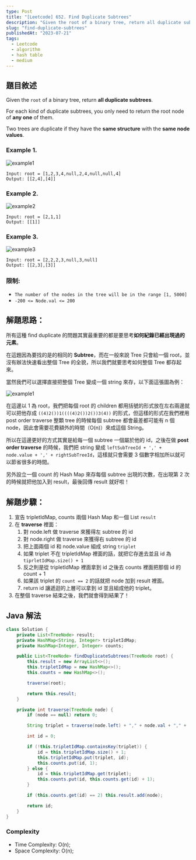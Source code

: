 ```yaml
---
type: Post
title: "[Leetcode] 652. Find Duplicate Subtrees"
description: "Given the root of a binary tree, return all duplicate subtrees."
slug: "find-duplicate-subtrees"
publishedAt: "2023-07-21"
tags:
  - Leetcode
  - algorithm
  - hash table
  - medium
---
```


## 題目敘述

Given the `root` of a binary tree, return **all duplicate subtrees**.

For each kind of duplicate subtrees, you only need to return the root node of **any one** of them.

Two trees are duplicate if they have the **same structure** with the **same node values**.

### Example 1.

<Image
  src="/blog/leetcode/find-duplicate-subtrees/example1.jpeg"
  alt="example1"
  width={240}
  height={240}
/>

```
Input: root = [1,2,3,4,null,2,4,null,null,4]
Output: [[2,4],[4]]
```

### Example 2.

<Image
  src="/blog/leetcode/find-duplicate-subtrees/example2.jpeg"
  alt="example2"
  width={240}
  height={240}
/>

```
Input: root = [2,1,1]
Output: [[1]]
```

### Example 3.

<Image
  src="/blog/leetcode/find-duplicate-subtrees/example3.jpeg"
  alt="example3"
  width={240}
  height={240}
/>

```
Input: root = [2,2,2,3,null,3,null]
Output: [[2,3],[3]]
```

### 限制:

- `The number of the nodes in the tree will be in the range [1, 5000]`
- `-200 <= Node.val <= 200`

## 解題思路：

所有這種 find duplicate 的問題其實最重要的都是要思考**如何紀錄已經出現過的元素**。

在這題因為要找的是的相同的 **Subtree**，而在一般來說 Tree 只會給一個 root，並沒有辦法快速看出整個 Tree 的全貌，所以我們就要思考如何整個 Tree 都存起來。

當然我們可以選擇直接把整個 Tree 變成一個 string 來存，以下面這張圖為例：

<Image
  src="/blog/leetcode/find-duplicate-subtrees/example1.jpeg"
  alt="example1"
  width={240}
  height={240}
/>

在這邊以 1 為 root，我們把每個 root 的 children 都用括號的形式放在左右兩邊就可以把他存成 `((4)2())1((((4)2())2())3(4))` 的形式，但這樣的形式在我們裡用 post order traverse 整顆 tree 的時候每個 subtree 都會最差都可能有 n 個 node，因此會需要花費額外的時間（O(n)）來成這個 String。

所以在這邊更好的方式其實是給每一個 subtree 一個屬於他的 id，之後在做 **post order traverse** 的時候，我們把 string 變成 `leftSubTreeId + ',' + node.value + ',' + rightSubTreeId`，這樣就只會需要 3 個數字相加所以就可以節省很多的時間。

另外設立一個 count 的 Hash Map 來存每個 subtree 出現的次數，在出現第 2 次的時候就把他加入到 result，最後回傳 result 就好啦！

## 解題步驟：

1. 宣告 tripletIdMap, counts 兩個 Hash Map 和一個 List `result`
2. 在 **traverse** 裡面：
   1. 對 node.left 做 traverse 來獲得左 subtree 的 id
   2. 對 node.right 做 traverse 來獲得右 subtree 的 id
   3. 把上面兩個 id 和 node.value 組成 string `triplet`
   4. 如果 triplet 不在 tripletIdMap 裡面的話，就把它存進去並且 id 為 `tiprletIdMap.size() + 1`
   5. 反之則是從 tripletIdMap 裡面拿到 id 之後去 counts 裡面把那個 id 的 count + 1
   6. 如果該 triplet 的 `count == 2` 的話就把 node 加到 result 裡面。
   7. return id 讓遞迴的上層可以拿到 id 並且組成他的 triplet。
3. 在整個 traverse 結束之後，我們就會得到結果了！

## Java 解法

```java
class Solution {
    private List<TreeNode> result;
    private HashMap<String, Integer> tripletIdMap;
    private HashMap<Integer, Integer> counts;

    public List<TreeNode> findDuplicateSubtrees(TreeNode root) {
        this.result = new ArrayList<>();
        this.tripletIdMap = new HashMap<>();
        this.counts = new HashMap<>();

        traverse(root);

        return this.result;
    }

    private int traverse(TreeNode node) {
        if (node == null) return 0;

        String triplet = traverse(node.left) + "," + node.val + "," +  traverse(node.right);

        int id = 0;

        if (!this.tripletIdMap.containsKey(triplet)) {
            id = this.tripletIdMap.size() + 1;
            this.tripletIdMap.put(triplet, id);
            this.counts.put(id, 1);
        } else {
            id = this.tripletIdMap.get(triplet);
            this.counts.put(id, this.counts.get(id) + 1);
        }

        if (this.counts.get(id) == 2) this.result.add(node);

        return id;
    }
}
```

### Complexity

- Time Complexity: O(n);
- Space Complexity: O(n);
